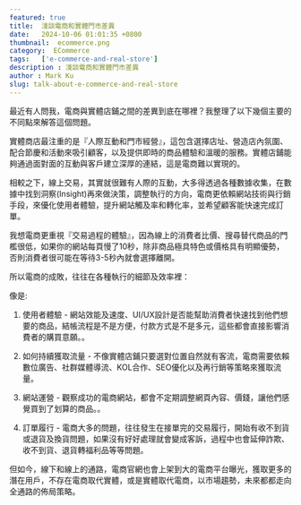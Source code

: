 ```yaml
---
featured: true
title:  淺談電商和實體門市差異
date:   2024-10-06 01:01:35 +0800
thumbnail:  ecommerce.png
category:  ECommerce
tags:   ['e-commerce-and-real-store']
description : 淺談電商和實體門市差異
author : Mark Ku
slug: talk-about-e-commerce-and-real-store
---
```

最近有人問我，電商與實體店鋪之間的差異到底在哪裡？我整理了以下幾個主要的不同點來解答這個問題。

實體商店最注重的是『人際互動和門市經營』，這包含選擇店址、營造店內氛圍、配合節慶和活動來吸引顧客，以及提供即時的商品體驗和溫暖的服務。實體店鋪能夠通過面對面的互動與客戶建立深厚的連結，這是電商難以實現的。

相較之下，線上交易，其實就很難有人際的互動，大多得透過各種數據收集，在數據中找到洞察(Insight)再來做決策，調整執行的方向，電商更依賴網站技術與行銷手段，來優化使用者體驗，提升網站觸及率和轉化率，並希望顧客能快速完成訂單。

我想電商更重視『交易過程的體驗』，因為線上的消費者比價、搜尋替代商品的門檻很低，如果你的網站每頁慢了10秒，除非商品極具特色或價格具有明顯優勢，否則消費者很可能在等待3-5秒內就會選擇離開。

所以電商的成敗，往往在各種執行的細節及效率裡：  

像是:  

1. 使用者體驗 - 網站效能及速度、UI/UX設計是否能幫助消費者快速找到他們想要的商品，結帳流程是不是方便，付款方式是不是多元，這些都會直接影響消費者的購買意願。。  

2. 如何持續獲取流量 - 不像實體店鋪只要選對位置自然就有客流，電商需要依賴數位廣告、社群媒體導流、KOL合作、SEO優化以及再行銷等策略來獲取流量。

3. 網站運營 - 觀察成功的電商網站，都會不定期調整網頁內容、價錢，讓他們感覺買到了划算的商品。。  

4. 訂單履行 - 電商大多的問題，往往發生在接單完的交易履行，開始有收不到貨或退貨及換貨問題，如果沒有好好處理就會變成客訴，過程中也會延伸詐欺、收不到貨、退貨轉福利品等等問題。  

但如今，線下和線上的通路，電商官網也會上架到大的電商平台曝光，獲取更多的潛在用戶，不存在電商取代實體，或是實體取代電商，以市場趨勢，未來都都走向全通路的佈局策略。  